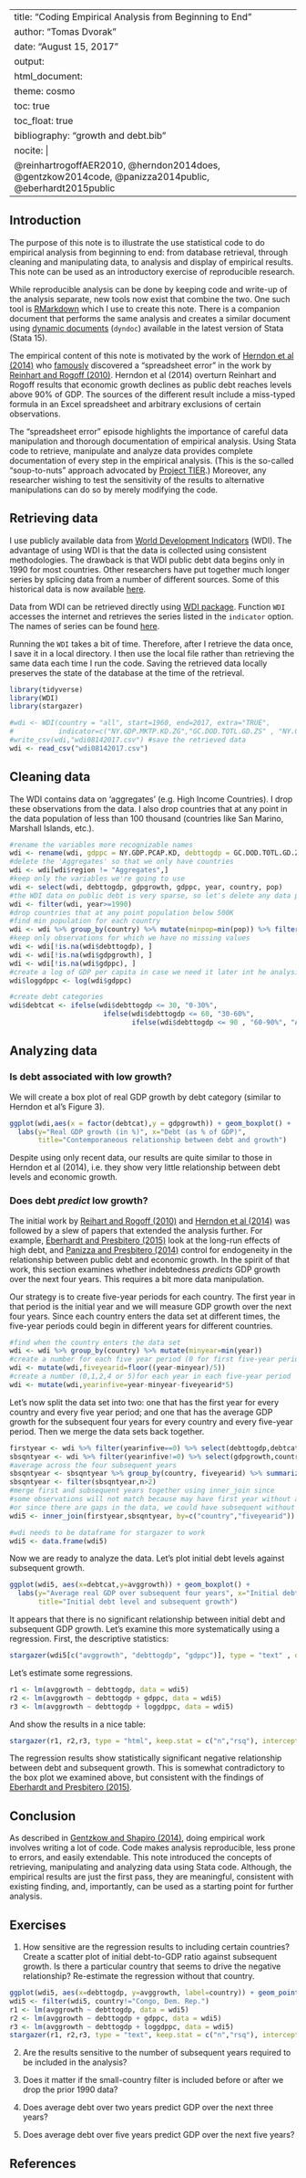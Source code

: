 
---
title: "Coding Empirical Analysis from Beginning to End"
author: "Tomas Dvorak"
date: "August 15, 2017"
output: 
  html_document:
    theme: cosmo
    toc: true
    toc_float: true
bibliography: "growth and debt.bib"
nocite: |
  @reinhartrogoffAER2010, @herndon2014does, @gentzkow2014code, @panizza2014public, @eberhardt2015public
---

## Introduction

The purpose of this note is to illustrate the use statistical code to do empirical analysis from beginning to end: from database retrieval, through cleaning and manipulating data, to analysis and display of empirical results. This note can be used as an introductory exercise of reproducible research. 

While reproducible analysis can be done by keeping code and write-up of the analysis separate, new tools now exist that combine the two. One such tool is [RMarkdown](http://rmarkdown.rstudio.com/) which I use to create this note. There is a companion document that performs the same analysis and creates a similar document using [dynamic documents](http://www.stata.com/new-in-stata/markdown/) (`dyndoc`) available in the latest version of Stata (Stata 15).

The empirical content of this note is motivated by the work of [Herndon et al (2014)](https://doi.org/10.1093/cje/bet075) who [famously](http://www.cc.com/video-clips/dcyvro/the-colbert-report-austerity-s-spreadsheet-error) discovered a "spreadsheet error" in the work by [Reinhart and Rogoff (2010)](https://www.aeaweb.org/articles?id=10.1257/aer.100.2.573). Herndon et al (2014) overturn Reinhart and Rogoff results that economic growth declines as public debt reaches levels above 90% of GDP. The sources of the different result include a miss-typed formula in an Excel spreadsheet and arbitrary exclusions of certain observations. 

The "spreadsheet error" episode highlights the importance of careful data manipulation and thorough documentation of empirical analysis. Using Stata code to retrieve, manipulate and analyze data provides complete documentation of every step in the empirical analysis. (This is the so-called "soup-to-nuts" approach advocated by [Project TIER](http://www.projecttier.org/).) Moreover, any researcher wishing to test the sensitivity of the results to alternative manipulations can do so by merely modifying the code.


## Retrieving data

I use publicly available data from [World Development Indicators](http://databank.worldbank.org/data/reports.aspx?source=world-development-indicators&preview=on) (WDI). The advantage of using WDI is that the data is collected using consistent methodologies. The drawback is that WDI public debt data begins only in 1990 for most countries. Other researchers have put together much longer series by splicing data from a number of different sources. Some of this historical data is now available [here](http://www.imf.org/en/Publications/WP/Issues/2016/12/31/A-Historical-Public-Debt-Database-24332).  

Data from WDI can be retrieved directly using [WDI package](https://cran.r-project.org/web/packages/WDI/WDI.pdf). Function `WDI` accesses the internet and retrieves the series listed in the `indicator` option. The names of series can be found [here](http://data.worldbank.org/data-catalog/world-development-indicators).

Running the `WDI` takes a bit of time. Therefore, after I retrieve the data once, I save it in a local directory. I then use the local file rather than retrieving the same data each time I run the code. Saving the retrieved data locally preserves the state of the database at the time of the retrieval. 

```r
library(tidyverse)
library(WDI)
library(stargazer)

#wdi <- WDI(country = "all", start=1960, end=2017, extra="TRUE",
#           indicator=c("NY.GDP.MKTP.KD.ZG","GC.DOD.TOTL.GD.ZS" , "NY.GDP.PCAP.KD", "SP.POP.TOTL"))
#write_csv(wdi,"wdi08142017.csv") #save the retrieved data
wdi <- read_csv("wdi08142017.csv")
```

## Cleaning data

The WDI contains data on 'aggregates' (e.g. High Income Countries). I drop these observations from the data. I also drop countries that at any point in the data population of less than 100 thousand (countries like San Marino, Marshall Islands, etc.).
```r
#rename the variables more recognizable names
wdi <- rename(wdi, gdppc = NY.GDP.PCAP.KD, debttogdp = GC.DOD.TOTL.GD.ZS, gdpgrowth = NY.GDP.MKTP.KD.ZG, pop = SP.POP.TOTL)
#delete the 'Aggregates' so that we only have countries
wdi <- wdi[wdi$region != "Aggregates",]
#keep only the variables we're going to use
wdi <- select(wdi, debttogdp, gdpgrowth, gdppc, year, country, pop)
#the WDI data on public debt is very sparse, so let's delete any data prior to 1990
wdi <- filter(wdi, year>=1990)
#drop countries that at any point population below 500K
#find min population for each country
wdi <- wdi %>% group_by(country) %>% mutate(minpop=min(pop)) %>% filter(minpop>=500000) %>% select(-minpop,-pop)
#keep only observations for which we have no missing values
wdi <- wdi[!is.na(wdi$debttogdp), ]
wdi <- wdi[!is.na(wdi$gdpgrowth), ]
wdi <- wdi[!is.na(wdi$gdppc), ]
#create a log of GDP per capita in case we need it later int he analysis
wdi$loggdppc <- log(wdi$gdppc)

#create debt categories
wdi$debtcat <- ifelse(wdi$debttogdp <= 30, "0-30%",
                       ifelse(wdi$debttogdp <= 60, "30-60%",
                              ifelse(wdi$debttogdp <= 90 , "60-90%", "Above 90%")))
```
## Analyzing data 
### Is debt associated with low growth?

We will create a box plot of real GDP growth by debt category (similar to Herndon et al's Figure 3).
```r
ggplot(wdi,aes(x = factor(debtcat),y = gdpgrowth)) + geom_boxplot() +
  labs(y="Real GDP growth (in %)", x="Debt (as % of GDP)",
       title="Contemporaneous relationship between debt and growth")
```

Despite using only recent data, our results are quite similar to those in Herndon et al (2014), i.e. they show very little relationship between debt levels and economic growth. 

### Does debt *predict* low growth?

The initial work by [Reihart and Rogoff (2010)](https://www.aeaweb.org/articles?id=10.1257/aer.100.2.573) and [Herndon et al (2014)](https://doi.org/10.1093/cje/bet075) was followed by a slew of papers that extended the analysis further. For example, [Eberhardt and Presbitero (2015)](http://www.sciencedirect.com/science/article/pii/S0022199615000690) look at the long-run effects of high debt, and [Panizza and Presbitero (2014)](http://www.sciencedirect.com/science/article/pii/S0164070414000536) control for endogeneity in the relationship between public debt and economic growth. In the spirit of that work, this section  examines whether indebtedness *predicts* GDP growth over the next four years. This requires a bit more data manipulation. 

Our strategy is to create five-year periods for each country. The first year in that period is the initial year and we will measure GDP growth over the next four years. Since each country enters the data set at different times, the five-year periods could begin in different years for different countries. 

```r
#find when the country enters the data set 
wdi <- wdi %>% group_by(country) %>% mutate(minyear=min(year))
#create a number for each five year period (0 for first five-year period, 1 for the second five-year period etc.)
wdi <- mutate(wdi,fiveyearid=floor((year-minyear)/5))  
#create a number (0,1,2,4 or 5)for each year in each five-year period 
wdi <- mutate(wdi,yearinfive=year-minyear-fiveyearid*5)  
```

Let's now split the data set into two: one that has the first year for every country and every five year period; and one that has the average GDP growth for the subsequent four years for every country and every five-year period. Then we merge the data sets back together.

```r
firstyear <- wdi %>% filter(yearinfive==0) %>% select(debttogdp,debtcat,country,fiveyearid, gdppc, loggdppc)
sbsqntyear <- wdi %>% filter(yearinfive!=0) %>% select(gdpgrowth,country,fiveyearid) 
#average across the four subsequent years
sbsqntyear <- sbsqntyear %>% group_by(country, fiveyearid) %>% summarize(avggrowth=mean(gdpgrowth), n=n())
sbsqntyear <- filter(sbsqntyear,n>2)
#merge first and subsequent years together using inner_join since
#some observations will not match because may have first year without any subsequent years 
#or since there are gaps in the data, we could have subsequent without initial
wdi5 <- inner_join(firstyear,sbsqntyear, by=c("country","fiveyearid"))

#wdi needs to be dataframe for stargazer to work
wdi5 <- data.frame(wdi5)
```
Now we are ready to analyze the data. Let's plot initial debt levels against subsequent growth.

```r
ggplot(wdi5, aes(x=debtcat,y=avggrowth)) + geom_boxplot() +
  labs(y="Average real GDP over subsequent four years", x="Initial debt (as % of GDP)",
       title="Initial debt level and subsequent growth")
```

It appears that there is no significant relationship between initial debt and subsequent GDP growth. Let's examine this more systematically using a regression. First, the descriptive statistics:

```r
stargazer(wdi5[c("avggrowth", "debttogdp", "gdppc")], type = "text" , digits=1)
```

Let's estimate some regressions.
```r
r1 <- lm(avggrowth ~ debttogdp, data = wdi5)
r2 <- lm(avggrowth ~ debttogdp + gdppc, data = wdi5)
r3 <- lm(avggrowth ~ debttogdp + loggdppc, data = wdi5)
```

And show the results in a nice table:
```r
stargazer(r1, r2,r3, type = "html", keep.stat = c("n","rsq"), intercept.bottom = FALSE)
```

The regression results show statistically significant negative relationship between debt and subsequent growth. This is somewhat contradictory to the box plot we examined above, but consistent with the findings of [Eberhardt and Presbitero (2015)](http://www.sciencedirect.com/science/article/pii/S0022199615000690). 


## Conclusion

As described in [Gentzkow and Shapiro (2014)](http://web.stanford.edu/~gentzkow/research/CodeAndData.pdf), doing empirical work involves writing a lot of code. Code makes analysis reproducible, less prone to errors, and easily extendable. This note introduced the concepts of retrieving, manipulating and analyzing data using Stata code. Although, the empirical results are just the first pass, they are meaningful, consistent with existing finding, and, importantly, can be used as a starting point for further analysis. 

## Exercises

1. How sensitive are the regression results to including certain countries? Create a scatter plot of initial debt-to-GDP ratio against subsequent growth. Is there a particular country that seems to drive the negative relationship? Re-estimate the regression without that country. 

```r
ggplot(wdi5, aes(x=debttogdp, y=avggrowth, label=country)) + geom_point() + geom_smooth(method = "lm") + geom_text()
wdi5 <- filter(wdi5, country!="Congo, Dem. Rep.")
r1 <- lm(avggrowth ~ debttogdp, data = wdi5)
r2 <- lm(avggrowth ~ debttogdp + gdppc, data = wdi5)
r3 <- lm(avggrowth ~ debttogdp + loggdppc, data = wdi5)
stargazer(r1, r2,r3, type = "text", keep.stat = c("n","rsq"), intercept.bottom = FALSE)
```

2. Are the results sensitive to the number of subsequent years required to be included in the analysis?

3. Does it matter if the small-country filter is included before or after we drop the prior 1990 data?

4. Does average debt over two years predict GDP over the next three years?

5. Does average debt over five years predict GDP over the next five years?

## References
